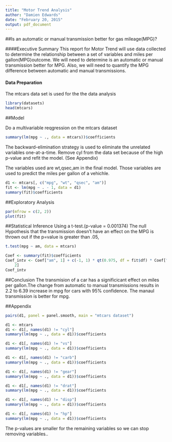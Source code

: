 ```yaml
---
title: "Motor Trend Analysis"
author: "Damien Edwards"
date: "February 20, 2015"
output: pdf_document
---
```


##Is an automatic or manual transmission better for gas mileage(MPG)?

####Executive Summary
This report for Motor Trend will use data collected to determine the relationship between a set of variables and miles per gallon(MPG)outcome. We will need to determine is an automatic or manual transmission better for MPG. Also, we will need to quantify the MPG difference between automatic and manual transmissions.

#### Data Preparation

The mtcars data set is used for the the data analysis


```r
library(datasets)
head(mtcars)
```

##Model

Do a multivariable reqgression on the mtcars dataset
```r
summary(lm(mpg ~ ., data = mtcars))$coefficients
```
The backward-elimination strategy is used to eliminate the unrelated variables one-at-a-time. Remove cyl from the data set because of the high p-value and refit the model. (See Appendix)

The variables used are wt,qsec,am in the final model. Those variables are used to predict the miles per gallon of a vehichle.
```r
d1 <- mtcars[, c("mpg", "wt", "qsec", "am")]
fit <- lm(mpg ~ . - 1, data = d1)
summary(fit)$coefficients
```

##Exploratory Analysis

```r
par(mfrow = c(2, 2))
plot(fit)

```

##Statistical Inference
Using a t-test.(p-value = 0.001374) The null Hypothesis that the transmission doesn't have an effect on the MPG is thrown out if the p=value is greater than .05,

```r
t.test(mpg ~ am, data = mtcars)
```

```r
Coef <- summary(fit)$coefficients
Coef_intv <- Coef["am", 1] + c(-1, 1) * qt(0.975, df = fit$df) * Coef["am", 
    2]
Coef_intv
```

##Conclusion
The transmision of a car has a significicant effect on miles per gallon.The change from automatic to manual transmissions results in 2.2 to 6.39 increase in mpg for cars with 95% confidence. The manaul transmission is better for mpg. 

##Appendix
```r
pairs(d1, panel = panel.smooth, main = "mtcars dataset")
```

```r
d1 <- mtcars
d1 <- d1[, names(d1) != "cyl"]
summary(lm(mpg ~ ., data = d1))$coefficients
```

```r
d1 <- d1[, names(d1) != "vs"]
summary(lm(mpg ~ ., data = d1))$coefficients
```

```r
d1 <- d1[, names(d1) != "carb"]
summary(lm(mpg ~ ., data = d1))$coefficients
```

```r
d1 <- d1[, names(d1) != "gear"]
summary(lm(mpg ~ ., data = d1))$coefficients
```

```r
d1 <- d1[, names(d1) != "drat"]
summary(lm(mpg ~ ., data = d1))$coefficients
```

```r
d1 <- d1[, names(d1) != "disp"]
summary(lm(mpg ~ ., data = d1))$coefficients
```
```r
d1 <- d1[, names(d1) != "hp"]
summary(lm(mpg ~ ., data = d1))$coefficients
```
The p-values are smaller for the remaining variables so we can stop removing variables..







